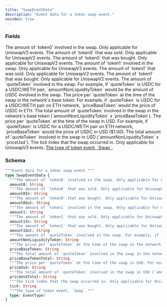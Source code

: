 ```yaml
---
title: "SwapEventData"
description: "Event data for a token swap event."
noindex: true
---
```


### Fields

<ResponseField name="amount0" type="String">
  The amount of `token0` involved in the swap. Only applicable for UniswapV3 events.
</ResponseField>

<ResponseField name="amount0In" type="String">
  The amount of `token0` that was sold. Only applicable for UniswapV2 events.
</ResponseField>

<ResponseField name="amount0Out" type="String">
  The amount of `token0` that was bought. Only applicable for UniswapV2 events.
</ResponseField>

<ResponseField name="amount1" type="String">
  The amount of `token1` involved in the swap. Only applicable for UniswapV3 events.
</ResponseField>

<ResponseField name="amount1In" type="String">
  The amount of `token1` that was sold. Only applicable for UniswapV2 events.
</ResponseField>

<ResponseField name="amount1Out" type="String">
  The amount of `token1` that was bought. Only applicable for UniswapV2 events.
</ResponseField>

<ResponseField name="amountNonLiquidityToken" type="String">
  The amount of `quoteToken` involved in the swap. For example, if `quoteToken` is USDC for a USDC/WETH pair, `amountNonLiquidityToken` would be the amount of USDC involved in the swap.
</ResponseField>

<ResponseField name="priceBaseToken" type="String">
  The price per `quoteToken` at the time of the swap in the network's base token. For example, if `quoteToken` is USDC for a USDC/WETH pair on ETH network, `priceBaseToken` would the price of USDC in ETH.
</ResponseField>

<ResponseField name="priceBaseTokenTotal" type="String">
  The total amount of `quoteToken` involved in the swap in the network's base token (`amountNonLiquidityToken` x `priceBaseToken`).
</ResponseField>

<ResponseField name="priceUsd" type="String">
  The price per `quoteToken` at the time of the swap in USD. For example, if `quoteToken` is USDC for a USDC/WETH pair on ETH network, `priceBaseToken` would the price of USDC in USD ($1.00).
</ResponseField>

<ResponseField name="priceUsdTotal" type="String">
  The total amount of `quoteToken` involved in the swap in USD (`amountNonLiquidityToken` x `priceUsd`).
</ResponseField>

<ResponseField name="tick" type="String">
  The tick index that the swap occurred in. Only applicable for UniswapV3 events.
</ResponseField>

<a href="/api-reference/types/eventtype">
  <ResponseField name="type" type="EventType!" required>
    The type of token event, `Swap`.
  </ResponseField>
</a>

### Schema


```graphql 
"""Event data for a token swap event."""
type SwapEventData {
  """The amount of `token0` involved in the swap. Only applicable for UniswapV3 events."""
  amount0: String
  """The amount of `token0` that was sold. Only applicable for UniswapV2 events."""
  amount0In: String
  """The amount of `token0` that was bought. Only applicable for UniswapV2 events."""
  amount0Out: String
  """The amount of `token1` involved in the swap. Only applicable for UniswapV3 events."""
  amount1: String
  """The amount of `token1` that was sold. Only applicable for UniswapV2 events."""
  amount1In: String
  """The amount of `token1` that was bought. Only applicable for UniswapV2 events."""
  amount1Out: String
  """The amount of `quoteToken` involved in the swap. For example, if `quoteToken` is USDC for a USDC/WETH pair, `amountNonLiquidityToken` would be the amount of USDC involved in the swap."""
  amountNonLiquidityToken: String
  """The price per `quoteToken` at the time of the swap in the network's base token. For example, if `quoteToken` is USDC for a USDC/WETH pair on ETH network, `priceBaseToken` would the price of USDC in ETH."""
  priceBaseToken: String
  """The total amount of `quoteToken` involved in the swap in the network's base token (`amountNonLiquidityToken` x `priceBaseToken`)."""
  priceBaseTokenTotal: String
  """The price per `quoteToken` at the time of the swap in USD. For example, if `quoteToken` is USDC for a USDC/WETH pair on ETH network, `priceBaseToken` would the price of USDC in USD ($1.00)."""
  priceUsd: String
  """The total amount of `quoteToken` involved in the swap in USD (`amountNonLiquidityToken` x `priceUsd`)."""
  priceUsdTotal: String
  """The tick index that the swap occurred in. Only applicable for UniswapV3 events."""
  tick: String
  """The type of token event, `Swap`."""
  type: EventType!
}
```
